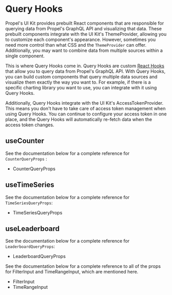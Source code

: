 
<Meta title="Customization/Query Hooks" />

# Query Hooks

Propel's UI Kit provides prebuilt React components that are responsible for querying data from Propel's GraphQL API and visualizing that data. 
These prebuilt components integrate with the UI Kit's <LinkTo kind="Customization/Theming" story="overview">ThemeProvider</LinkTo>, allowing you to customize each 
component's appearance. However, sometimes you need more control than what CSS and the `ThemeProvider` can offer. Additionally, you may want to combine data 
from multiple sources within a single component.  

This is where Query Hooks come in. Query Hooks are custom [React Hooks](https://react.dev/learn/reusing-logic-with-custom-hooks) that allow you to query data 
from Propel's GraphQL API. With Query Hooks, you can build custom components that query multiple data sources and visualize them exactly the way you want to. 
For example, if there is a specific charting library you want to use, you can integrate with it using Query Hooks.  

Additionally, Query Hooks integrate with the UI Kit's <LinkTo kind="Getting started/Authentication" story="overview">AccessTokenProvider</LinkTo>. This means you don't have to 
take care of access token management when using Query Hooks. You can continue to configure your access token in one place, 
and the Query Hooks will automatically re-fetch data when the access token changes. 

## useCounter

<SourceCode of={useCounterQueryStories.FractionUnicode} shown />

See the documentation below for a complete reference for `CounterQueryProps` :

- <LinkTo kind="API/CounterQueryProps" story="overview">
    CounterQueryProps
  </LinkTo>

## useTimeSeries

<SourceCode of={useTimeSeriesStories.TimeSeriesChart} shown />

See the documentation below for a complete reference for `TimeSeriesQueryProps`:

- <LinkTo kind="API/TimeSeriesQueryProps" story="overview">
    TimeSeriesQueryProps
  </LinkTo>

## useLeaderboard

<SourceCode of={useLeaderboardStories.LeaderboardTable} shown />

See the documentation below for a complete reference for `LeaderboardQueryProps`:

- <LinkTo kind="API/LeaderboardQueryProps" story="overview">
    LeaderboardQueryProps
  </LinkTo>

See the documentation below for a complete reference to all of the props for FilterInput and TimeRangeInput, which are mentioned here.

- <LinkTo kind="API/FilterInput" story="overview">
    FilterInput
  </LinkTo>
- <LinkTo kind="API/TimeRangeInput" story="overview">
    TimeRangeInput
  </LinkTo>
